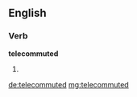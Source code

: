==English==

===Verb===
'''telecommuted'''

# {{past of|telecommute}}

[[de:telecommuted]]
[[mg:telecommuted]]